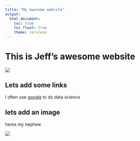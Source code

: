 ```yaml
---
title: "My awesome website"
output: 
  html_document:
    toc: true
    toc_float: true
    theme: cerulean
---
```


# This is Jeff's awesome website

![](https://media.giphy.com/media/drXGoW1iudhKw/giphy.gif)

## Lets add some links


I often use [google](google.com) to do data science 

## lets add an image

heres my nephew 

![](IMG_0029.jpg)